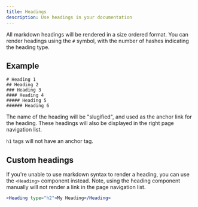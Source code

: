 ```yaml
---
title: Headings
description: Use headings in your documentation
---
```


All markdown headings will be rendered in a size ordered format. You can render headings using the `#` symbol,
with the number of hashes indicating the heading type.

## Example

```
# Heading 1
## Heading 2
### Heading 3
#### Heading 4
##### Heading 5
###### Heading 6
```

The name of the heading will be "slugified", and used as the anchor link for the heading. These headings
will also be displayed in the right page navigation list.

<Info>`h1` tags will not have an anchor tag.</Info>

## Custom headings

If you're unable to use markdown syntax to render a heading, you can use the `<Heading>` component instead.
Note, using the heading component manually will not render a link in the page navigation list.

```jsx
<Heading type="h2">My Heading</Heading>
```
